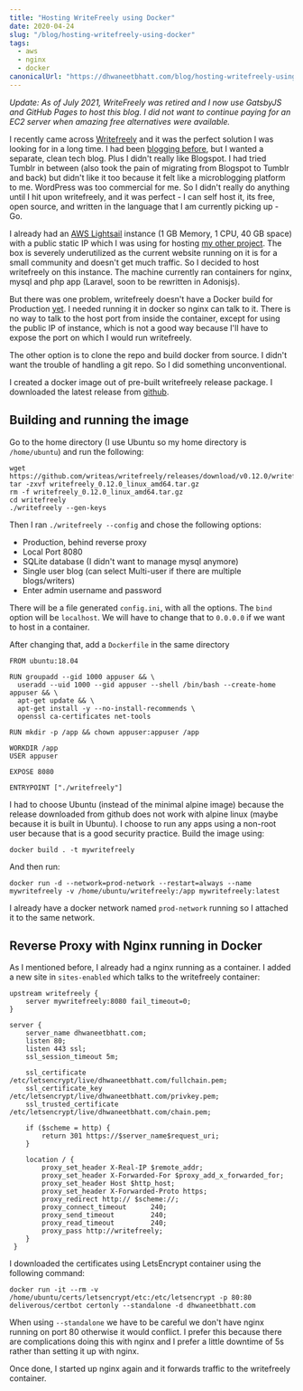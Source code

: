 ```yaml
---
title: "Hosting WriteFreely using Docker"
date: 2020-04-24
slug: "/blog/hosting-writefreely-using-docker"
tags:
  - aws
  - nginx
  - docker
canonicalUrl: "https://dhwaneetbhatt.com/blog/hosting-writefreely-using-docker"
---
```


*Update: As of July 2021, WriteFreely was retired and I now use GatsbyJS and GitHub Pages to host this blog. I did not want to continue paying for an EC2 server when amazing free alternatives were available.*

I recently came across [Writefreely](https://writefreely.org) and it was the perfect solution I was looking for in a long time. I had been [blogging before](https://dhwaneetbhatt.blogspot.com), but I wanted a separate, clean tech blog. Plus I didn't really like Blogspot. I had tried Tumblr in between (also took the pain of migrating from Blogspot to Tumblr and back) but didn't like it too because it felt like a microblogging platform to me. WordPress was too commercial for me. So I didn't really do anything until I hit upon writefreely, and it was perfect - I can self host it, its free, open source, and written in the language that I am currently picking up - Go. <!--more-->

I already had an [AWS Lightsail](https://aws.amazon.com/lightsail/) instance (1 GB Memory, 1 CPU, 40 GB space) with a public static IP which I was using for hosting [my other project](https://github.com/dhwaneetbhatt/ahichhatra-vivah). The box is severely underutilized as the current website running on it is for a small community and doesn't get much traffic. So I decided to host writefreely on this instance. The machine currently ran containers for nginx, mysql and php app (Laravel, soon to be rewritten in Adonisjs).

But there was one problem, writefreely doesn't have a Docker build for Production [yet](https://writefreely.org/docs/latest/admin/docker). I needed running it in docker so nginx can talk to it. There is no way to talk to the host port from inside the container, except for using the public IP of instance, which is not a good way because I'll have to expose the port on which I would run writefreely.

The other option is to clone the repo and build docker from source. I didn't want the trouble of handling a git repo. So I did something unconventional.

I created a docker image out of pre-built writefreely release package. I downloaded the latest release from [github](https://github.com/writeas/writefreely/releases).

## Building and running the image

Go to the home directory (I use Ubuntu so my home directory is `/home/ubuntu`) and run the following:
```shell
wget https://github.com/writeas/writefreely/releases/download/v0.12.0/writefreely_0.12.0_linux_amd64.tar.gz
tar -zxvf writefreely_0.12.0_linux_amd64.tar.gz
rm -f writefreely_0.12.0_linux_amd64.tar.gz
cd writefreely
./writefreely --gen-keys
```
Then I ran `./writefreely --config` and chose the following options:

* Production, behind reverse proxy
* Local Port 8080
* SQLite database (I didn't want to manage mysql anymore)
* Single user blog (can select Multi-user if there are multiple blogs/writers)
* Enter admin username and password

There will be a file generated `config.ini`, with all the options. The `bind` option will be `localhost`. We will have to change that to `0.0.0.0` if we want to host in a container.

After changing that, add a `Dockerfile` in the same directory
```
FROM ubuntu:18.04

RUN groupadd --gid 1000 appuser && \
  useradd --uid 1000 --gid appuser --shell /bin/bash --create-home appuser && \
  apt-get update && \
  apt-get install -y --no-install-recommends \
  openssl ca-certificates net-tools

RUN mkdir -p /app && chown appuser:appuser /app

WORKDIR /app
USER appuser

EXPOSE 8080

ENTRYPOINT ["./writefreely"]
```
I had to choose Ubuntu (instead of the minimal alpine image) because the release downloaded from github does not work with alpine linux (maybe because it is built in Ubuntu). I choose to run any apps using a non-root user because that is a good security practice.
Build the image using:
```shell
docker build . -t mywritefreely
```
And then run:
```shell
docker run -d --network=prod-network --restart=always --name mywritefreely -v /home/ubuntu/writefreely:/app mywritefreely:latest
```
I already have a docker network named `prod-network` running so I attached it to the same network.

## Reverse Proxy with Nginx running in Docker

As I mentioned before, I already had a nginx running as a container. I added a new site in `sites-enabled` which talks to the writefreely container:
```
upstream writefreely {
    server mywritefreely:8080 fail_timeout=0;
}

server {
    server_name dhwaneetbhatt.com;
    listen 80;
    listen 443 ssl;
    ssl_session_timeout 5m;

    ssl_certificate /etc/letsencrypt/live/dhwaneetbhatt.com/fullchain.pem;
    ssl_certificate_key /etc/letsencrypt/live/dhwaneetbhatt.com/privkey.pem;
    ssl_trusted_certificate /etc/letsencrypt/live/dhwaneetbhatt.com/chain.pem;

    if ($scheme = http) {
        return 301 https://$server_name$request_uri;
    }

    location / {
        proxy_set_header X-Real-IP $remote_addr;
        proxy_set_header X-Forwarded-For $proxy_add_x_forwarded_for;
        proxy_set_header Host $http_host;
        proxy_set_header X-Forwarded-Proto https;
        proxy_redirect http:// $scheme://;
        proxy_connect_timeout      240;
        proxy_send_timeout         240;
        proxy_read_timeout         240;
        proxy_pass http://writefreely;
    }
 }
```
I downloaded the certificates using LetsEncrypt container using the following command:
```shell
docker run -it --rm -v /home/ubuntu/certs/letsencrypt/etc:/etc/letsencrypt -p 80:80 deliverous/certbot certonly --standalone -d dhwaneetbhatt.com
```
When using `--standalone` we have to be careful we don't have nginx running on port 80 otherwise it would conflict. I prefer this because there are complications doing this with nginx and I prefer a little downtime of 5s rather than setting it up with nginx.

Once done, I started up nginx again and it forwards traffic to the writefreely container.
